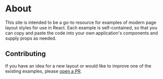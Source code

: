 
# About

This site is intended to be a go-to resource for examples of modern page layout styles for use in React.
Each example is self-contained, so that you can copy and paste the code into your own application's components and supply props as needed.

## Contributing

If you have an idea for a new layout or would like to improve one of the existing examples, please [open a PR][github].

[github]: https://github.com/jxnblk/layouts
